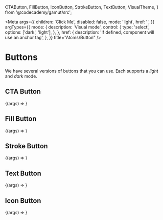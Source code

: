   CTAButton,
  FillButton,
  IconButton,
  StrokeButton,
  TextButton,
  VisualTheme,
} from '@codecademy/gamut/src';


<Meta
  args={{
    children: 'Click Me',
    disabled: false,
    mode: 'light',
    href: '',
  }}
  argTypes={{
    mode: {
      description: 'Visual mode',
      control: {
        type: 'select',
        options: ['dark', 'light'],
      },
    },
    href: {
      description: 'If defined, component will use an anchor tag',
    },
  }}
  title="Atoms/Button"
/>

# Buttons

<StoryStatus status="stable" />

We have several versions of buttons that you can use.
Each supports a _light_ and _dark_ mode.

## CTA Button

<Canvas>
  <Story name="CTAButton">{(args) => <CTAButton {...args} />}</Story>
</Canvas>

<Props story="CTAButton" />

## Fill Button

<Canvas>
  <Story name="FillButton">{(args) => <FillButton {...args} />}</Story>
</Canvas>

<Props story="FillButton" />

## Stroke Button

<Canvas>
  <Story name="StrokeButton">{(args) => <StrokeButton {...args} />}</Story>
</Canvas>

<Props story="StrokeButton" />

## Text Button

<Canvas>
  <Story name="TextButton">{(args) => <TextButton {...args} />}</Story>
</Canvas>

<Props story="TextButton" />

## Icon Button

<Canvas>
  <Story name="IconButton">
    {(args) => <IconButton icon={SearchIcon} {...args} />}
  </Story>
</Canvas>

<Props story="IconButton" />
